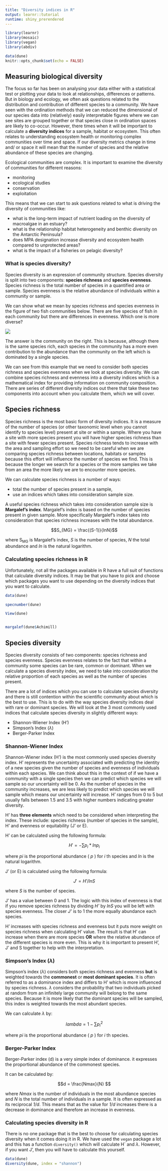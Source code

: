 ```yaml
---
title: "Diversity indices in R"
output: learnr::tutorial
runtime: shiny_prerendered
---
```


```r
library(learnr)
library(mosaic)
library(vegan)
library(abdiv)

data(dune)
knitr::opts_chunk$set(echo = FALSE)
```

## Measuring biological diversity

The focus so far has been on analysing your data either with a statistical test or plotting your data to look at relationships, differences or patterns. But in biology and ecology, we often ask questions related to the distribution and contribution of different species to a community. We have seen with the ordination methods that we can reduced the dimensional of our species data into (relatively) easily interpretable figures where we can see sites are grouped together or that species close in ordination spaces are likely to co-occur. However, there times when it will be important to calculate a **diversity indices** for a sample, habitat or ecosystem. This often relates to understanding ecosystem health or monitoring complex communities over time and space. If our diversity metrics change in time and/ or space it will mean that the number of species and the relative abundance of these species are changing.

Ecological communities are complex. It is important to examine the diversity of communities for different reasons:

* monitoring
* ecological studies
* conservation
* exploitation

This means that we can start to ask questions related to what is driving the diversity of communities like:

* what is the long-term impact of nutrient loading on the diversity of macroalgae in an estuary?
* what is the relationship habitat heterogeneity and benthic diversity on the Antarctic Peninsula?
* does MPA designation increase diversity and ecosystem health compared to unprotected areas?
* what is the impact of a fisheries on pelagic diversity?

### What is species diversity?

Species diversity is an expression of community structure. Species diversity is split into two components: **species richness** and **species evenness**. Species richness is the total number of species in a quantified area or sample. Species evenness is the relative abundance of individuals within a community or sample. 

We can show what we mean by species richness and species evenness in the figure of two fish communities below. There are five species of fish in each community but there are differences in evenness. Which one is more diverse?

![](images/species_diversity1.png)

The answer is the community on the right. This is because, although there is the same species rich, each species in the community has a more even contribution to the abundance than the community on the left which is dominated by a single species.

We can see from this example that we need to consider both species richness and species evenness when we look at species diversity. We can combine species richness and evenness into a diversity indices which is a mathematical index for providing information on community composition. There are series of different diversity indices out there that take these two components into account when you calculate them, which we will cover.

## Species richness

Species richness is the most basic form of diversity indices. It is a measure of the number of species (or other taxonomic level when you cannot identify to species level) present at site or within a sample. Where you have a site with more species present you will have higher species richness than a site with fewer species present. Species richness tends to increase with the area and sampling effort so we need to be careful when we are comparing species richness between locations, habitats or samples because this effort will influence the number of species we find. This is because the longer we search for a species or the more samples we take from an area the more likely we are to encounter more species.

We can calculate species richness is a number of ways:

* total the number of species present in a sample,
* use an indices which takes into consideration sample size.

A useful species richness which takes into consideration sample size is **Margalef's index**. Margalef's index is based on the number of species present in given sample. More specifically Margalef's index takes into consideration that species richness increases with the total abundance.

$$S_{MG} = \frac{(S-1)}{lnN}$$

where S~MG~ is Margalef's index, _S_ is the number of species, _N_ the total abundance and _ln_ is the natural logarithm.

### Calculating species richness in R

Unfortunately, not all the packages available in R have a full suit of functions that calculate diversity indices. It may be that you have to pick and choose which packages you want to use depending on the diversity indices that you want to calculate.

```r
data(dune)

specnumber(dune)

View(dune)


margalef(dune$Achimill)
```

## Species diversity

Species diversity consists of two components: species richness and species evenness. Species evenness relates to the fact that within a community some species can be rare, common or dominant. When we calculate a species diversity index, we need to take into consideration the relative proportion of each species as well as the number of species present.

There are a lot of indices which you can use to calculate species diversity and there is still contention within the scientific community about which is the best to use. This is to do with the way species diversity indices deal with rare or dominant species. We will look at the 3 most commonly used indices that calculate species diversity in slightly different ways:

* Shannon-Wiener Index (H')
* Simpson's Index ($\lambda$)
* Berger-Parker Index

### Shannon-Wiener Index

Shannon-Wiener index (H') is the most commonly used species diversity index. H' represents the uncertainty associated with predicting the identity of a new species given the number of species and evenness of individuals within each species. We can think about this in the context of if we have a community with a single species then we can predict which species we will sample so our uncertainty will be 0. As the number of species in the community increases, we are less likely to predict which species we will sample which means our uncertainty will increase. H' ranges from 0 to 5 but usually falls between 1.5 and 3.5 with higher numbers indicating greater diversity.

H' has **three elements** which need to be considered when interpreting the index. These include: species richness (number of species in the sample), H' and evenness or equitability (J' or E).

H' can be calculated using the following formula:

$$H' = -\sum p_i *lnp_i$$

where _pi_ is the proportional abundance ( _p_ ) for _i_ th species and _ln_ is the natural logarithm.

J' (or E) is calculated using the following formula:

$$J' = H'/lnS$$

where _S_ is the number of species.

J' has a value between 0 and 1. The logic with this index of evenness is that if you remove species richness by dividing _H'_ by _lnS_ you will be left with species evenness. The closer _J'_ is to 1 the more equally abundance each species. 

H' increases with species richness and evenness but it puts more weight on species richness when calculating H' value. The result is that H' can increase when there are more species **OR** where the relative abundance of the different species is more even. This is why it is important to present H', J' and S together to help with the interpretation.

### Simpson's Index ($\lambda$)

Simpson's index ($\lambda$) considers both species richness and evenness **but** is weighted towards the **commonest** or **most dominant species**. It is often referred to as a dominance index and differs to H' which is more influenced by species richness. $\lambda$ considers the probability that two individuals picked at random from an infinitely large community will belong to the same species. Because it is more likely that the dominant species will be sampled, this index is weighted towards the most abundant species.  

We can calculate $\lambda$ by:

$$lambda = 1 -\sum {p_i}^2 $$

where _pi_ is the proportional abundance ( _p_ ) for _i_ th species.

### Berger-Parker Index

Berger-Parker index (d) is a very simple index of dominance. it expresses the proportional abundance of the commonest species.

It can be calculated by:

$$d = \frac{Nmax}{N} $$

where _Nmax_ is the number of individuals in the most abundance species and _N_ is the total number of individuals in a sample. It is often expressed as its reciprocal _1/d_. This means that as the value for _1/d_ increases there is a decrease in dominance and therefore an increase in evenness.

### Calculating species diversity in R

There is no one package that is the best to choose for calculating species diversity when it comes doing it in R. We have used the `vegan` package a lot and this has a function `diversity()` which will calculate H` and $\lambda$. However, if you want J', then you will have to calculate this yourself.

```r
data(dune)
diversity(dune, index = "shannon")

```

